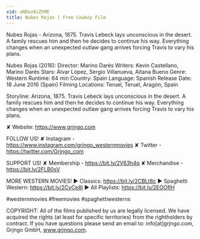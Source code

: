 ```yaml
---
vid: aNDov0iZhME
title: Nubes Rojas | Free Cowboy Film
---
```


Nubes Rojas - Arizona, 1875. Travis Lebeck lays unconscious in the desert. A family rescues him and then he decides to continue his way. Everything changes when an unexpected outlaw gang arrives forcing Travis to vary his plans.

Nubes Rojas (2016):
Director: Marino Darés
Writers: Kevin Castellano, Marino Darés 
Stars: Àlvar López, Sergio Villanueva, Aitana Bueno 
Genre: Western
Runtime: 64 min
Country: Spain
Language: Spanish
Release Date: 18 June 2016 (Spain)
Filming Locations: Teruel, Teruel, Aragón, Spain

Storyline:
Arizona, 1875. Travis Lebeck lays unconscious in the desert. A family rescues him and then he decides to continue his way. Everything changes when an unexpected outlaw gang arrives forcing Travis to vary his plans.

✘ Website: https://www.grjngo.com

FOLLOW US!
✘ Instagram - https://www.instagram.com/grjngo_westernmovies
✘ Twitter - https://twitter.com/Grjngo_com

SUPPORT US!
✘ Membership - https://bit.ly/2V63h4q
✘ Merchandise - https://bit.ly/2FLB0sV

MORE WESTERN MOVIES! 
► Classics: https://bit.ly/2CBLt8c 
► Spaghetti Western: https://bit.ly/2CyCe8I 
► All Playlists: https://bit.ly/2EOOfIH 

#westernmovies #freemovies #spaghettiwesterns

COPYRIGHT: All of the films published by us are legally licensed. We have acquired the rights (at least for specific territories) from the rightholders by contract. If you have questions please send an email to: info[at]grjngo.com, Grjngo GmbH, www.grjngo.com.